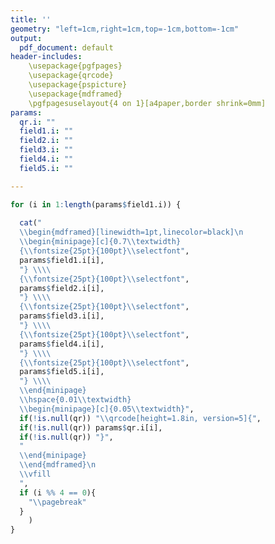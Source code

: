 ```yaml
---
title: ''
geometry: "left=1cm,right=1cm,top=-1cm,bottom=-1cm"
output:
  pdf_document: default
header-includes:
    \usepackage{pgfpages}
    \usepackage{qrcode}
    \usepackage{pspicture}
    \usepackage{mdframed}
    \pgfpagesuselayout{4 on 1}[a4paper,border shrink=0mm]
params:
  qr.i: ""
  field1.i: ""
  field2.i: ""
  field3.i: ""
  field4.i: ""
  field5.i: ""

---
```


```r
for (i in 1:length(params$field1.i)) {
  
  cat("
  \\begin{mdframed}[linewidth=1pt,linecolor=black]\n
  \\begin{minipage}[c]{0.7\\textwidth}
  {\\fontsize{25pt}{100pt}\\selectfont", 
  params$field1.i[i],
  "} \\\\
  {\\fontsize{25pt}{100pt}\\selectfont",
  params$field2.i[i],
  "} \\\\
  {\\fontsize{25pt}{100pt}\\selectfont", 
  params$field3.i[i],
  "} \\\\
  {\\fontsize{25pt}{100pt}\\selectfont",
  params$field4.i[i],
  "} \\\\
  {\\fontsize{25pt}{100pt}\\selectfont",
  params$field5.i[i],
  "} \\\\
  \\end{minipage}
  \\hspace{0.01\\textwidth}
  \\begin{minipage}[c]{0.05\\textwidth}",
  if(!is.null(qr)) "\\qrcode[height=1.8in, version=5]{",
  if(!is.null(qr)) params$qr.i[i],
  if(!is.null(qr)) "}",
  "
  \\end{minipage}
  \\end{mdframed}\n
  \\vfill
  ",
  if (i %% 4 == 0){
    "\\pagebreak"
  }
    )
}
```
